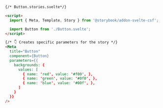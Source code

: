 ```html
{/* Button.stories.svelte*/}

<script>
  import { Meta, Template, Story } from '@storybook/addon-svelte-csf';

  import Button from './Button.svelte';
</script>

{/* 👇 Creates specific parameters for the story */}
<Meta
  title="Button"
  component={Button}
  parameters={{
    backgrounds: {
      values: [
        { name: 'red', value: '#f00', },
        { name: 'green', value: '#0f0', },
        { name: 'blue', value: '#00f', },
      ]
    }
  }}
/>
```